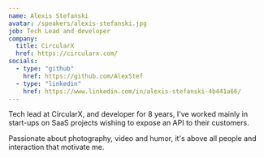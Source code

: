 ```yaml
---
name: Alexis Stefanski
avatar: /speakers/alexis-stefanski.jpg
job: Tech Lead and developer
company:
  title: CircularX
  href: https://circularx.com/
socials:
  - type: "github"
    href: https://github.com/AlexStef
  - type: "linkedin"
    href: https://www.linkedin.com/in/alexis-stefanski-4b441a66/
---
```


Tech lead at CircularX, and developer for 8 years, I've worked mainly in start-ups on SaaS projects wishing to expose an API to their customers.

Passionate about photography, video and humor, it's above all people and interaction that motivate me.
